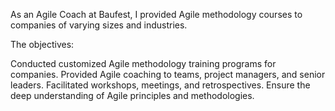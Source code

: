 As an Agile Coach at Baufest, I provided Agile methodology courses to companies of varying sizes and industries.

The objectives:

Conducted customized Agile methodology training programs for companies.
Provided Agile coaching to teams, project managers, and senior leaders.
Facilitated workshops, meetings, and retrospectives.
Ensure the deep understanding of Agile principles and methodologies.
